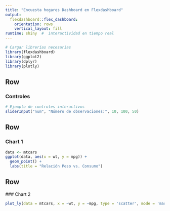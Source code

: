 ```yaml
---
title: "Encuesta hogares Dashboard en Flexdashboard"
output: 
  flexdashboard::flex_dashboard:
    orientation: rows
    vertical_layout: fill
runtime: shiny  #  interactividad en tiempo real
---
```


```r
# Cargar librerías necesarias
library(flexdashboard)
library(ggplot2)
library(dplyr)
library(plotly)
```


Row {.sidebar}
-----------------------------------------------------------------------
### Controles

```r
# Ejemplo de controles interactivos
sliderInput("num", "Número de observaciones:", 10, 100, 50)

```


Row 
-----------------------------------------------------------------------
### Chart 1
```r
data <- mtcars
ggplot(data, aes(x = wt, y = mpg)) +
  geom_point() +
  labs(title = "Relación Peso vs. Consumo")

```

Row
-------------------------------------
  ### Chart 2



```r
plot_ly(data = mtcars, x = ~wt, y = ~mpg, type = 'scatter', mode = 'markers')
```

